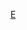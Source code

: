 {{Asbox
| image     = Azalea viscosa 'Diorama' bloem.JPG
| pix       = 40x30
| subject   = [[杜鵑花目]]
| qualifier = 
| category  = 杜鵑花目小作品
| tempsort  =  
| name      = Template:杜鵑花目小作品
}}<noinclude>
[[Category:植物小作品模板|E]]
</noinclude>